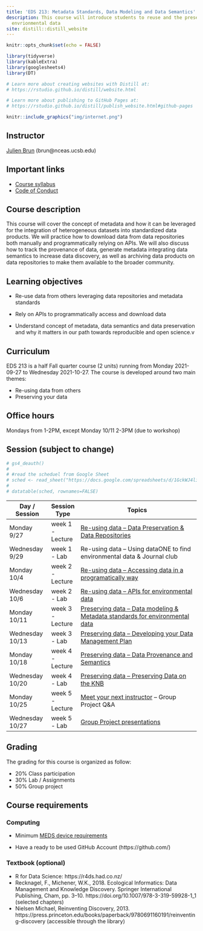 ```yaml
---
title: 'EDS 213: Metadata Standards, Data Modeling and Data Semantics'
description: This course will introduce students to reuse and the preservation of
  envrionmental data
site: distill::distill_website
---
```


```r
knitr::opts_chunk$set(echo = FALSE)

library(tidyverse)
library(kableExtra)
library(googlesheets4)
library(DT)

# Learn more about creating websites with Distill at:
# https://rstudio.github.io/distill/website.html

# Learn more about publishing to GitHub Pages at:
# https://rstudio.github.io/distill/publish_website.html#github-pages

```

```r

knitr::include_graphics("img/internet.png")
```

## Instructor

[Julien Brun](https://brunj7.github.io/about.html) (brun\@nceas.ucsb.edu)

## Important links

-   [Course syllabus](https://bren.ucsb.edu/courses/eds-213)
-   [Code of Conduct](code_of_conduct.html)

## Course description

This course will cover the concept of metadata and how it can be leveraged for the integration of heterogeneous datasets into standardized data products. We will practice how to download data from data repositories both manually and programmatically relying on APIs. We will also discuss how to track the provenance of data, generate metadata integrating data semantics to increase data discovery, as well as archiving data products on data repositories to make them available to the broader community.


## Learning objectives

- Re-use data from others leveraging data repositories and metadata standards

- Rely on APIs to programmatically access and download data 

- Understand concept of metadata, data semantics and data preservation and why it matters in our path towards reproducible and open science.v


## Curriculum 

EDS 213 is a half Fall quarter course (2 units) running from Monday 2021-09-27 to Wednesday 2021-10-27. The course is developed around two main themes:

- Re-using data from others
- Preserving your data

## Office hours

Mondays from 1-2PM, except Monday 10/11 2-3PM (due to workshop)

## Session (subject to change)

```r
# gs4_deauth()
# 
# #read the scheduel from Google Sheet
# sched <- read_sheet("https://docs.google.com/spreadsheets/d/1GckWJ4li6G2AyCjS8MrQSN6znym27aO9IPujdWfHc14/edit#gid=492363688")
# 
# datatable(sched, rownames=FALSE)
```
| Day / Session |	Session Type |	Topics |
|-----------|-------|--------------------------------|
| Monday 9/27	| week 1 - Lecture |	[Re-using data -- Data Preservation & Data Repositories](week_1.html) |
| Wednesday 9/29	| week 1 - Lab	| Re-using data -- Using dataONE to find environmental data & Journal club|
| Monday 10/4	| week 2 - Lecture	| [Re-using data -- Accessing data in a programatically way](week_2.html#monday-10042021-lecture) |
| Wednesday 10/6	| week 2 - Lab	| [Re-using data -- APIs for environmental data](week_2.html#wednesday-10062021-using-apis-lab) |
| Monday 10/11	| week 3 - Lecture	| [Preserving data -- Data modeling & Metadata standards for environmental data](week_3.html#monday-10112021-lecture) |
| Wednesday 10/13	| week 3 - Lab	| [Preserving data -- Developing your Data Management Plan](week_3.html#wednesday-10132021-lab) | 
| Monday 10/18	| week 4 - Lecture	| [Preserving data -- Data Provenance and Semantics](week_4.html#monday-10182021-lecture) | 
| Wednesday 10/20	| week 4 - Lab	| [Preserving data -- Preserving Data on the KNB](https://brunj7.github.io/EDS-213-metadata/week_4.html#wednesday-10202021-lab)  |
| Monday 10/25	| week 5 - Lecture	| [Meet your next instructor](week_5.html) -- Group Project Q&A |
| Wednesday 10/27	| week 5 - Lab	| [Group Project presentations](group_project.html#group-projects) |


## Grading

The grading for this course is organized as follow:

- 20% Class participation
- 30% Lab / Assignments
- 50% Group project

## Course requirements

### Computing

- Minimum [MEDS device requirements](https://ucsb-meds.github.io/computer_reqs.html)

- Have a ready to be used GitHub Account (https://github.com/) 


### Textbook (optional)

- R for Data Science: https://r4ds.had.co.nz/
- Recknagel, F., Michener, W.K., 2018. Ecological Informatics: Data Management and Knowledge Discovery. Springer International Publishing, Cham, pp. 3–10. https://doi.org/10.1007/978-3-319-59928-1_1 (selected chapters)
- Nielsen Michael, Reinventing Discovery, 2013. https://press.princeton.edu/books/paperback/9780691160191/reinventing-discovery (accessible through the library)



